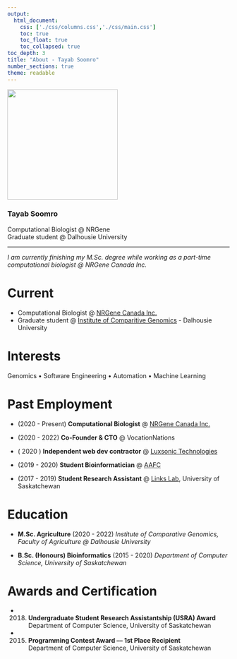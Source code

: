 ```yaml
---
output:
  html_document:
    css: ['./css/columns.css','./css/main.css']
    toc: true
    toc_float: true
    toc_collapsed: true
toc_depth: 3
title: "About - Tayab Soomro"
number_sections: true
theme: readable
---
```



:::::: {.center}


<img src="./images/profile.jpeg" width="250" class="img-circle border-black" />

### Tayab Soomro
Computational Biologist @ NRGene  
Graduate student @ Dalhousie University

--------------

*I am currently finishing my M.Sc. degree while working as a part-time computational biologist @ NRGene Canada Inc.*

::::::

# Current

- Computational Biologist @ [NRGene Canada Inc.](https://nrgene.com)
- Graduate student @ [Institute of Comparitive Genomics](https://icgenomics.ca/) - Dalhousie University

# Interests

Genomics • Software Engineering • Automation • Machine Learning

# Past Employment

- (2020 - Present) **Computational Biologist** @ [NRGene Canada Inc.](https://nrgene.com)    

- (2020 - 2022) **Co-Founder \& CTO** \@ VocationNations

- ( 2020 ) **Independent web dev contractor** @ [Luxsonic Technologies](https://luxsonic.ca/)   

- (2019 - 2020) **Student Bioinformatician** @ <abbr title="Agriculture & Agri-Food Canada, Saskatoon Research & Development Centre, Saskatoon, Saskatchewan, Canada">AAFC</abbr>   

- (2017 - 2019) **Student Research Assistant** @ [Links Lab](https://agbio.usask.ca/faculty-and-staff/people-pages/matthew-links.php#research_areas), University of Saskatchewan  

# Education

- **M.Sc. Agriculture** (2020 - 2022) 
*Institute of Comparative Genomics, Faculty of Agriculture @ Dalhousie University*

- **B.Sc. (Honours) Bioinformatics** (2015 - 2020) 
*Department of Computer Science, University of Saskatchewan*

# Awards and Certification
- (2018) **Undergraduate Student Research Assistantship (USRA) Award**  
Department of Computer Science, University of Saskatchewan

- (2015) **Programming Contest Award –– 1st Place Recipient**  
Department of Computer Science, University of Saskatchewan

